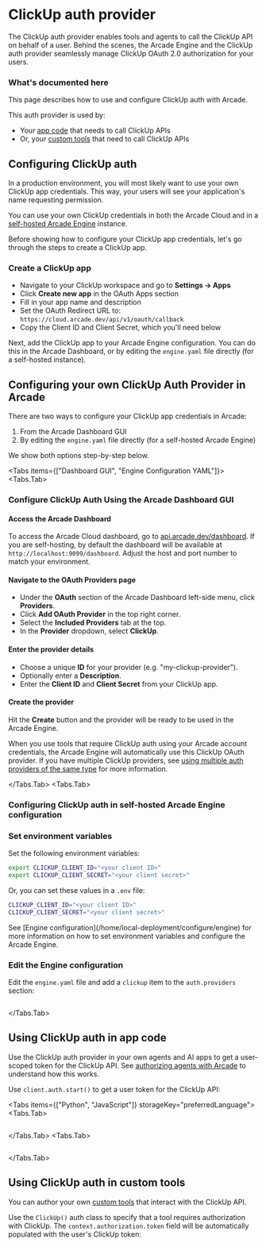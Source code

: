 
# ClickUp auth provider

The ClickUp auth provider enables tools and agents to call the ClickUp API on behalf of a user. Behind the scenes, the Arcade Engine and the ClickUp auth provider seamlessly manage ClickUp OAuth 2.0 authorization for your users.

### What's documented here

This page describes how to use and configure ClickUp auth with Arcade.

This auth provider is used by:

- Your [app code](#using-clickup-auth-in-app-code) that needs to call ClickUp APIs
- Or, your [custom tools](#using-clickup-auth-in-custom-tools) that need to call ClickUp APIs

## Configuring ClickUp auth

In a production environment, you will most likely want to use your own ClickUp app credentials. This way, your users will see your application's name requesting permission.

You can use your own ClickUp credentials in both the Arcade Cloud and in a [self-hosted Arcade Engine](/home/local-deployment/install/local) instance.

Before showing how to configure your ClickUp app credentials, let's go through the steps to create a ClickUp app.

### Create a ClickUp app

- Navigate to your ClickUp workspace and go to **Settings → Apps**
- Click **Create new app** in the OAuth Apps section
- Fill in your app name and description
- Set the OAuth Redirect URL to: `https://cloud.arcade.dev/api/v1/oauth/callback`
- Copy the Client ID and Client Secret, which you'll need below

Next, add the ClickUp app to your Arcade Engine configuration. You can do this in the Arcade Dashboard, or by editing the `engine.yaml` file directly (for a self-hosted instance).

## Configuring your own ClickUp Auth Provider in Arcade

There are two ways to configure your ClickUp app credentials in Arcade:

1. From the Arcade Dashboard GUI
2. By editing the `engine.yaml` file directly (for a self-hosted Arcade Engine)

We show both options step-by-step below.

<Tabs items={["Dashboard GUI", "Engine Configuration YAML"]}>
<Tabs.Tab>

### Configure ClickUp Auth Using the Arcade Dashboard GUI

<Steps>

#### Access the Arcade Dashboard

To access the Arcade Cloud dashboard, go to [api.arcade.dev/dashboard](https://api.arcade.dev/dashboard). If you are self-hosting, by default the dashboard will be available at `http://localhost:9099/dashboard`. Adjust the host and port number to match your environment.

#### Navigate to the OAuth Providers page

- Under the **OAuth** section of the Arcade Dashboard left-side menu, click **Providers**.
- Click **Add OAuth Provider** in the top right corner.
- Select the **Included Providers** tab at the top.
- In the **Provider** dropdown, select **ClickUp**.

#### Enter the provider details

- Choose a unique **ID** for your provider (e.g. "my-clickup-provider").
- Optionally enter a **Description**.
- Enter the **Client ID** and **Client Secret** from your ClickUp app.

#### Create the provider

Hit the **Create** button and the provider will be ready to be used in the Arcade Engine.

</Steps>

When you use tools that require ClickUp auth using your Arcade account credentials, the Arcade Engine will automatically use this ClickUp OAuth provider. If you have multiple ClickUp providers, see [using multiple auth providers of the same type](/home/auth-providers#using-multiple-providers-of-the-same-type) for more information.

</Tabs.Tab>
<Tabs.Tab>

### Configuring ClickUp auth in self-hosted Arcade Engine configuration

<Steps>

### Set environment variables

Set the following environment variables:

```bash
export CLICKUP_CLIENT_ID="<your client ID>"
export CLICKUP_CLIENT_SECRET="<your client secret>"
```

Or, you can set these values in a `.env` file:

```bash
CLICKUP_CLIENT_ID="<your client ID>"
CLICKUP_CLIENT_SECRET="<your client secret>"
```

<Tip>
  See [Engine configuration](/home/local-deployment/configure/engine) for more information on how
  to set environment variables and configure the Arcade Engine.
</Tip>

### Edit the Engine configuration

Edit the `engine.yaml` file and add a `clickup` item to the `auth.providers` section:

```yaml file=<rootDir>/examples/code/integrations/clickup/config_provider.engine.yaml {3-9}

```

</Steps>

</Tabs.Tab>
</Tabs>

## Using ClickUp auth in app code

Use the ClickUp auth provider in your own agents and AI apps to get a user-scoped token for the ClickUp API. See [authorizing agents with Arcade](/home/auth/how-arcade-helps) to understand how this works.

Use `client.auth.start()` to get a user token for the ClickUp API:

<Tabs items={["Python", "JavaScript"]} storageKey="preferredLanguage">
<Tabs.Tab>

```python file=<rootDir>/examples/code/integrations/clickup/clickup_custom_auth.py {8-12}

```

</Tabs.Tab>
<Tabs.Tab>

```javascript file=<rootDir>/examples/code/integrations/clickup/clickup_custom_auth.js {8-10}

```

</Tabs.Tab>
</Tabs>

## Using ClickUp auth in custom tools

You can author your own [custom tools](/home/build-tools/create-a-toolkit) that interact with the ClickUp API.

Use the `ClickUp()` auth class to specify that a tool requires authorization with ClickUp. The `context.authorization.token` field will be automatically populated with the user's ClickUp token:

```python file=<rootDir>/examples/code/integrations/clickup/clickup_custom_tool.py {5-6,9-13,20}

```
